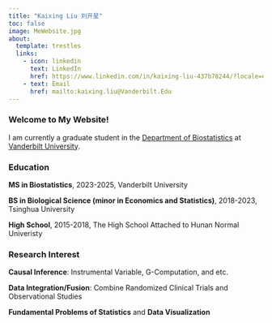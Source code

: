 ```yaml
---
title: "Kaixing Liu 刘开星"
toc: false
image: MeWebsite.jpg
about:
  template: trestles
  links: 
    - icon: linkedin
      text: LinkedIn
      href: https://www.linkedin.com/in/kaixing-liu-437b78244/?locale=en_US
    - text: Email
      href: mailto:kaixing.liu@Vanderbilt.Edu
---
```


<meta name="google-site-verification" content="brvqqjtOofNeWsnSnPKFYGyZovSPHBFOCjR4QfY6IIM" />

### Welcome to My Website!

I am currently a graduate student in the [Department of Biostatistics](https://www.vumc.org/biostatistics) at [Vanderbilt University](https://www.vanderbilt.edu/).

### Education

**MS in Biostatistics**, 2023-2025, Vanderbilt University

**BS in Biological Science (minor in Economics and Statistics)**, 2018-2023, Tsinghua University

**High School**, 2015-2018, The High School Attached to Hunan Normal Univeristy

### Research Interest

**Causal Inference**: Instrumental Variable, G-Computation, and etc.

**Data Integration/Fusion**: Combine Randomized Clinical Trials and Observational Studies

**Fundamental Problems of Statistics** and **Data Visualization**
